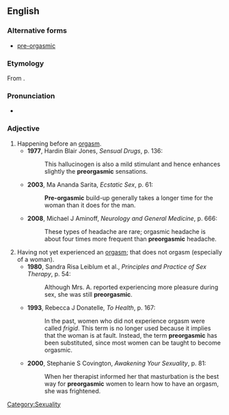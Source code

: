 ==English==
===Alternative forms===
*[[pre-orgasmic]]

===Etymology===
From {{prefix|pre|orgasmic}}.

===Pronunciation===
*{{a|UK}} {{IPA|/ˌpɹiːɔːˈɡazmɪk/}}

===Adjective===
{{en-adj|-}}

# Happening before an [[orgasm]].
#*'''1977''', Hardin Blair Jones, ''Sensual Drugs'', p. 136:
#*:This hallucinogen is also a mild stimulant and hence enhances slightly the '''preorgasmic''' sensations.
#*'''2003''', Ma Ananda Sarita, ''Ecstatic Sex'', p. 61:
#*:'''Pre-orgasmic''' build-up generally takes a longer time for the woman than it does for the man.
#*'''2008''', Michael J Aminoff, ''Neurology and General Medicine'', p. 666:
#*:These types of headache are rare; orgasmic headache is about four times more frequent than '''preorgasmic''' headache.
# Having not yet experienced an [[orgasm]]; that does not orgasm (especially of a woman).
#*'''1980''', Sandra Risa Leiblum et al., ''Principles and Practice of Sex Therapy'', p. 54:
#*:Although Mrs. A. reported experiencing more pleasure during sex, she was still '''preorgasmic'''.
#*'''1993''', Rebecca J Donatelle, ''To Health'', p. 167:
#*:In the past, women who did not experience orgasm were called ''frigid''. This term is no longer used because it implies that the woman is at fault. Instead, the term '''preorgasmic''' has been substituted, since most women can be taught to become orgasmic.
#*'''2000''', Stephanie S Covington, ''Awakening Your Sexuality'', p. 81:
#*:When her therapist informed her that masturbation is the best way for '''preorgasmic''' women to learn how to have an orgasm, she was frightened.

[[Category:Sexuality]]